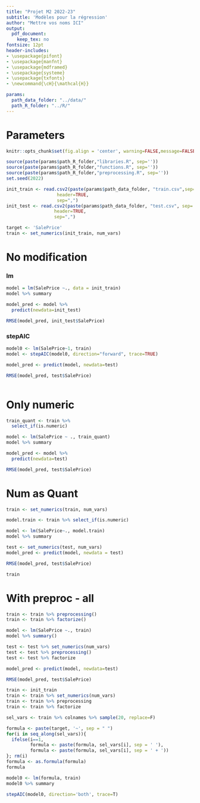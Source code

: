 ```yaml
---
title: "Projet M2 2022-23"
subtitle: 'Modèles pour la régression'
author: "Mettre vos noms ICI"
output: 
  pdf_document: 
    keep_tex: no
fontsize: 12pt    
header-includes:
- \usepackage{pifont}
- \usepackage{manfnt}
- \usepackage{mdframed}
- \usepackage{systeme}
- \usepackage{txfonts}
- \newcommand{\cH}{\mathcal{H}}

params:
  path_data_folder: "../data/"
  path_R_folder: "../R/"
---
```


# Parameters
```r
knitr::opts_chunk$set(fig.align = 'center', warning=FALSE,message=FALSE)

source(paste(params$path_R_folder,"libraries.R", sep=''))
source(paste(params$path_R_folder,"functions.R", sep=''))
source(paste(params$path_R_folder,"preprocessing.R", sep=''))
set.seed(2022)

init_train <- read.csv2(paste(params$path_data_folder, "train.csv",sep=''),
                   header=TRUE, 
                   sep=",")
init_test <- read.csv2(paste(params$path_data_folder, "test.csv", sep=''), 
                  header=TRUE, 
                  sep=",")

target <- 'SalePrice'
train <- set_numerics(init_train, num_vars)
```


# No modification

### lm
```r
model = lm(SalePrice ~., data = init_train)
model %>% summary

model_pred <- model %>%
  predict(newdata=init_test)

RMSE(model_pred, init_test$SalePrice)
```

### stepAIC
```r
model0 <- lm(SalePrice~1, train)
model <- stepAIC(model0, direction="forward", trace=TRUE)

model_pred <- predict(model, newdata=test)

RMSE(model_pred, test$SalePrice)
```
```r

```


# Only numeric
```r
train_quant <- train %>%
  select_if(is.numeric)

model <- lm(SalePrice ~ ., train_quant)
model %>% summary

model_pred <- model %>%
  predict(newdata=test)

RMSE(model_pred, test$SalePrice)
```
# Num as Quant
```r
train <- set_numerics(train, num_vars)

model.train <- train %>% select_if(is.numeric)

model <- lm(SalePrice~., model.train)
model %>% summary

test <- set_numerics(test, num_vars)
model_pred <- predict(model, newdata = test)

RMSE(model_pred, test$SalePrice)
```
```r
train

```

# With preproc - all
```r
train <- train %>% preprocessing()
train <- train %>% factorize()

model <- lm(SalePrice ~., train)
model %>% summary()

test <- test %>% set_numerics(num_vars)
test <- test %>% preprocessing()
test <- test %>% factorize

model_pred <- predict(model, newdata=test)

RMSE(model_pred, test$SalePrice)
```

```r
train <- init_train
train <- train %>% set_numerics(num_vars)
train <- train %>% preprocessing
train <- train %>% factorize

sel_vars <- train %>% colnames %>% sample(20, replace=F)

formula <- paste(target, '~', sep = " ")
for(i in seq_along(sel_vars)){
  ifelse(i==1,
         formula <- paste(formula, sel_vars[i], sep = ' '),
         formula <- paste(formula, sel_vars[i], sep = ' + '))
}; rm(i)
formula <- as.formula(formula)
formula

model0 <- lm(formula, train)
model0 %>% summary

stepAIC(model0, direction='both', trace=T)
```




